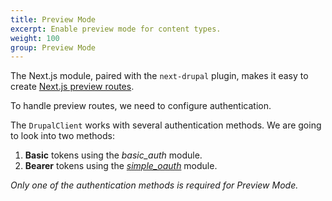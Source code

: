 ```yaml
---
title: Preview Mode
excerpt: Enable preview mode for content types.
weight: 100
group: Preview Mode
---
```


The Next.js module, paired with the `next-drupal` plugin, makes it easy to create [Next.js preview routes](https://nextjs.org/docs/advanced-features/preview-mode).

To handle preview routes, we need to configure authentication.

The `DrupalClient` works with several authentication methods. We are going to look into two methods:

1. **Basic** tokens using the _basic_auth_ module.
2. **Bearer** tokens using the [_simple_oauth_](https://drupal.org/project/simple_oauth) module.

_Only one of the authentication methods is required for Preview Mode._
